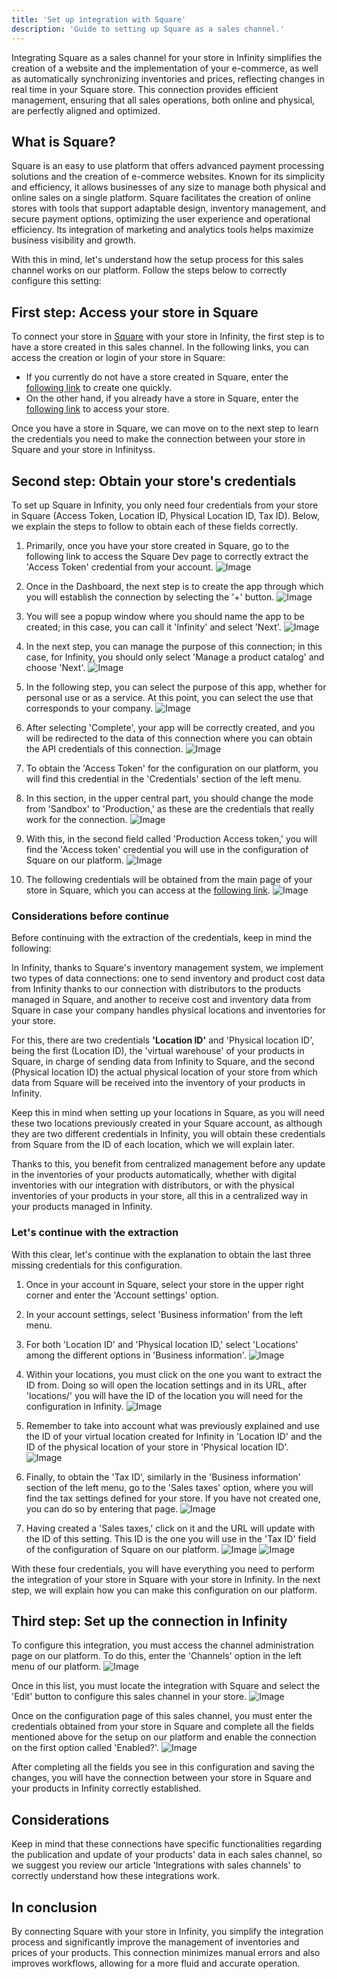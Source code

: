 ```yaml
---
title: 'Set up integration with Square'
description: 'Guide to setting up Square as a sales channel.'
---
```


Integrating Square as a sales channel for your store in Infinity simplifies the creation of a website and the implementation of your e-commerce, as well as automatically synchronizing inventories and prices, reflecting changes in real time in your Square store. This connection provides efficient management, ensuring that all sales operations, both online and physical, are perfectly aligned and optimized.
 
## What is Square?

Square is an easy to use platform that offers advanced payment processing solutions and the creation of e-commerce websites. Known for its simplicity and efficiency, it allows businesses of any size to manage both physical and online sales on a single platform. Square facilitates the creation of online stores with tools that support adaptable design, inventory management, and secure payment options, optimizing the user experience and operational efficiency. Its integration of marketing and analytics tools helps maximize business visibility and growth.

With this in mind, let's understand how the setup process for this sales channel works on our platform. Follow the steps below to correctly configure this setting:

## First step: Access your store in Square

To connect your store in [Square](https://squareup.com/us/en) with your store in Infinity, the first step is to have a store created in this sales channel. In the following links, you can access the creation or login of your store in Square:

- If you currently do not have a store created in Square, enter the [following link](https://squareup.com/signup/en-US) to create one quickly.
- On the other hand, if you already have a store in Square, enter the [following link](https://squareup.com/login?lang_code=en-us) to access your store.

Once you have a store in Square, we can move on to the next step to learn the credentials you need to make the connection between your store in Square and your store in Infinityss.

## Second step: Obtain your store's credentials

To set up Square in Infinity, you only need four credentials from your store in Square (Access Token, Location ID, Physical Location ID, Tax ID). Below, we explain the steps to follow to obtain each of these fields correctly.

1. Primarily, once you have your store created in Square, go to the following link to access the Square Dev page to correctly extract the 'Access Token' credential from your account.
![Image](/images/square_images/secondStep1.png)


2. Once in the Dashboard, the next step is to create the app through which you will establish the connection by selecting the '+' button.
![Image](/images/square_images/secondStep2.png)

3. You will see a popup window where you should name the app to be created; in this case, you can call it 'Infinity' and select 'Next'.
![Image](/images/square_images/secondStep3.png)

4. In the next step, you can manage the purpose of this connection; in this case, for Infinity, you should only select 'Manage a product catalog' and choose 'Next'.
![Image](/images/square_images/secondStep4.png)

5. In the following step, you can select the purpose of this app, whether for personal use or as a service. At this point, you can select the use that corresponds to your company.
![Image](/images/square_images/secondStep5.png)

6. After selecting 'Complete', your app will be correctly created, and you will be redirected to the data of this connection where you can obtain the API credentials of this connection.
![Image](/images/square_images/secondStep6.png)

7. To obtain the 'Access Token' for the configuration on our platform, you will find this credential in the 'Credentials' section of the left menu.

8. In this section, in the upper central part, you should change the mode from 'Sandbox' to 'Production,' as these are the credentials that really work for the connection.
![Image](/images/square_images/secondStep8.png)

9. With this, in the second field called 'Production Access token,' you will find the 'Access token' credential you will use in the configuration of Square on our platform.
![Image](/images/square_images/secondStep9.png)

10. The following credentials will be obtained from the main page of your store in Square, which you can access at the [following link](https://squareup.com/us/en).
![Image](/images/square_images/secondStep10.png)

### Considerations before continue

Before continuing with the extraction of the credentials, keep in mind the following:

In Infinity, thanks to Square's inventory management system, we implement two types of data connections: one to send inventory and product cost data from Infinity thanks to our connection with distributors to the products managed in Square, and another to receive cost and inventory data from Square in case your company handles physical locations and inventories for your store.

For this, there are two credentials **'Location ID'** and 'Physical location ID', being the first (Location ID), the 'virtual warehouse' of your products in Square, in charge of sending data from Infinity to Square, and the second (Physical location ID) the actual physical location of your store from which data from Square will be received into the inventory of your products in Infinity.

Keep this in mind when setting up your locations in Square, as you will need these two locations previously created in your Square account, as although they are two different credentials in Infinity, you will obtain these credentials from Square from the ID of each location, which we will explain later.

Thanks to this, you benefit from centralized management before any update in the inventories of your products automatically, whether with digital inventories with our integration with distributors, or with the physical inventories of your products in your store, all this in a centralized way in your products managed in Infinity.

### Let's continue with the extraction

With this clear, let's continue with the explanation to obtain the last three missing credentials for this configuration.

1. Once in your account in Square, select your store in the upper right corner and enter the 'Account settings' option.

2. In your account settings, select 'Business information' from the left menu.

3. For both 'Location ID' and 'Physical location ID,' select 'Locations' among the different options in 'Business information'.
![Image](/images/square_images/secondStep-3.png)

4. Within your locations, you must click on the one you want to extract the ID from. Doing so will open the location settings and in its URL, after 'locations/' you will have the ID of the location you will need for the configuration in Infinity.
![Image](/images/square_images/secondStep-4.png)

5. Remember to take into account what was previously explained and use the ID of your virtual location created for Infinity in 'Location ID' and the ID of the physical location of your store in 'Physical location ID'.
![Image](/images/square_images/secondStep-5.png)

6. Finally, to obtain the 'Tax ID', similarly in the 'Business information' section of the left menu, go to the 'Sales taxes' option, where you will find the tax settings defined for your store. If you have not created one, you can do so by entering that page.
![Image](/images/square_images/secondStep-6.png)

7. Having created a 'Sales taxes,' click on it and the URL will update with the ID of this setting. This ID is the one you will use in the 'Tax ID' field of the configuration of Square on our platform.
![Image](/images/square_images/secondStep-7.png)
![Image](/images/square_images/secondStep-7-2.png)

With these four credentials, you will have everything you need to perform the integration of your store in Square with your store in Infinity. In the next step, we will explain how you can make this configuration on our platform.

## Third step: Set up the connection in Infinity

To configure this integration, you must access the channel administration page on our platform. To do this, enter the 'Channels' option in the left menu of our platform.
![Image](/images/square_images/thirdStep1.png)

Once in this list, you must locate the integration with Square and select the 'Edit' button to configure this sales channel in your store.
![Image](/images/square_images/thirdStep2.png)

Once on the configuration page of this sales channel, you must enter the credentials obtained from your store in Square and complete all the fields mentioned above for the setup on our platform and enable the connection on the first option called 'Enabled?'.
![Image](/images/square_images/thirdStep3.png)

After completing all the fields you see in this configuration and saving the changes, you will have the connection between your store in Square and your products in Infinity correctly established.

## Considerations

Keep in mind that these connections have specific functionalities regarding the publication and update of your products' data in each sales channel, so we suggest you review our article 'Integrations with sales channels' to correctly understand how these integrations work.

## In conclusion

By connecting Square with your store in Infinity, you simplify the integration process and significantly improve the management of inventories and prices of your products. This connection minimizes manual errors and also improves workflows, allowing for a more fluid and accurate operation.